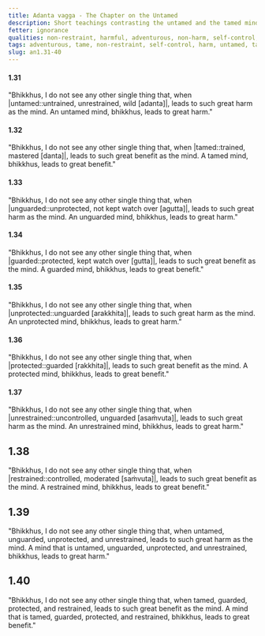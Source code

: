 ```yaml
---
title: Adanta vagga - The Chapter on the Untamed
description: Short teachings contrasting the untamed and the tamed mind.
fetter: ignorance
qualities: non-restraint, harmful, adventurous, non-harm, self-control, tame
tags: adventurous, tame, non-restraint, self-control, harm, untamed, tamed, benefit, an, an1
slug: an1.31-40
---
```


#### 1.31

"Bhikkhus, I do not see any other single thing that, when |untamed::untrained, unrestrained, wild [adanta]|, leads to such great harm as the mind. An untamed mind, bhikkhus, leads to great harm."

#### 1.32

"Bhikkhus, I do not see any other single thing that, when |tamed::trained, mastered [danta]|, leads to such great benefit as the mind. A tamed mind, bhikkhus, leads to great benefit."

#### 1.33

"Bhikkhus, I do not see any other single thing that, when |unguarded::unprotected, not kept watch over [agutta]|, leads to such great harm as the mind. An unguarded mind, bhikkhus, leads to great harm."

#### 1.34

"Bhikkhus, I do not see any other single thing that, when |guarded::protected, kept watch over [gutta]|, leads to such great benefit as the mind. A guarded mind, bhikkhus, leads to great benefit."

#### 1.35

"Bhikkhus, I do not see any other single thing that, when |unprotected::unguarded [arakkhita]|, leads to such great harm as the mind. An unprotected mind, bhikkhus, leads to great harm."

#### 1.36

"Bhikkhus, I do not see any other single thing that, when |protected::guarded [rakkhita]|, leads to such great benefit as the mind. A protected mind, bhikkhus, leads to great benefit."

#### 1.37

"Bhikkhus, I do not see any other single thing that, when |unrestrained::uncontrolled, unguarded [asaṁvuta]|, leads to such great harm as the mind. An unrestrained mind, bhikkhus, leads to great harm."

## 1.38

"Bhikkhus, I do not see any other single thing that, when |restrained::controlled, moderated [saṁvuta]|, leads to such great benefit as the mind. A restrained mind, bhikkhus, leads to great benefit."

## 1.39

"Bhikkhus, I do not see any other single thing that, when untamed, unguarded, unprotected, and unrestrained, leads to such great harm as the mind. A mind that is untamed, unguarded, unprotected, and unrestrained, bhikkhus, leads to great harm."

## 1.40

"Bhikkhus, I do not see any other single thing that, when tamed, guarded, protected, and restrained, leads to such great benefit as the mind. A mind that is tamed, guarded, protected, and restrained, bhikkhus, leads to great benefit."
